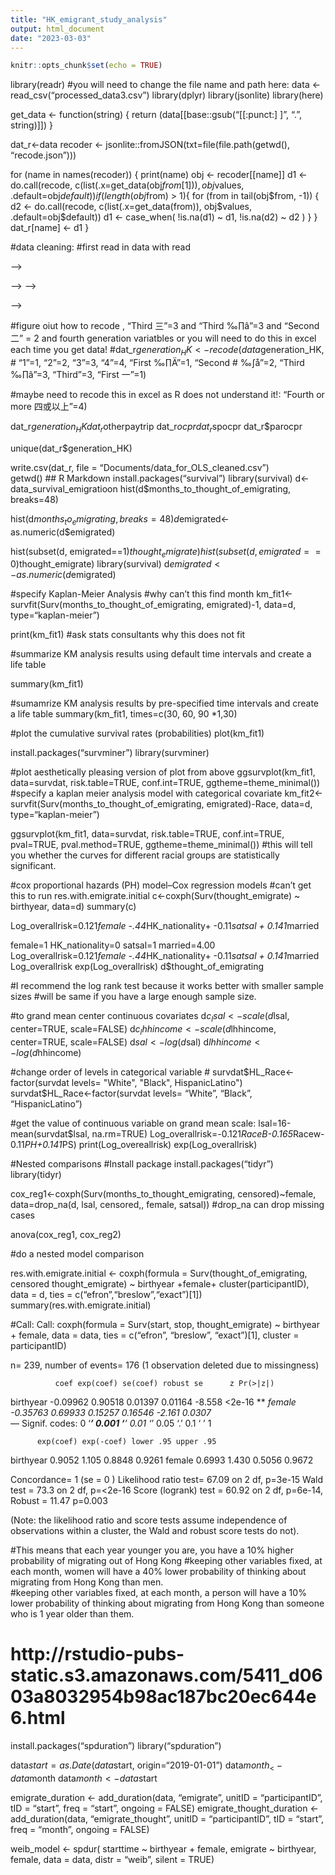 ```yaml
---
title: "HK_emigrant_study_analysis"
output: html_document
date: "2023-03-03"
---
```


```r
knitr::opts_chunk$set(echo = TRUE)
```

library(readr)
#you will need to change the file name and path here:
<!-- data <- read_csv("Documents/Whose Emigrant Intentions Are Genuine Project/processed_data_with_VLOOKUP 4.10.2023_edited_to_clean.csv") -->
data <- read_csv("processed_data3.csv")
library(dplyr)
library(jsonlite)
library(here)
<!-- dat_r$lam_extradition_bill <- do.call(recode, c(list(.x=get_data(test$lam_extradition_bill$from)), test$lam_extradition_bill$values, .default=test$lam_extradition_bill$default)) -->

<!-- set THIS file to be "working directory" before running! -->

get_data <- function(string) {
  return (data[[base::gsub("[[:punct:] \n]", ".", string)]])
}

dat_r<-data
recoder <- jsonlite::fromJSON(txt=file(file.path(getwd(), "recode.json")))

for (name in names(recoder)) {
  print(name)
  obj <- recoder[[name]]
  d1 <- do.call(recode, c(list(.x=get_data(obj$from[1])), obj$values, .default=obj$default))
  if (length(obj$from) > 1){
    for (from in tail(obj$from, -1)) {
      d2 <- do.call(recode, c(list(.x=get_data(from)), obj$values, .default=obj$default))
      d1 <- case_when(
        !is.na(d1) ~ d1,
        !is.na(d2) ~ d2
      )
    }
  }
  dat_r[name] <- d1
}

<!-- dat_r<-list -->
#data cleaning:
#first read in data with read
<!-- dat_r$lam_extradition_bill<-recode(data$Optional: Think of the SPECIFIC period(s) in the past several years during which you considered emigrating. Go through the events during that period in the following chronological timeline, and please RANK up to 1-3 specific events that you think most triggered you to begin thinking about emigrating or to emigrate. At the end of list，you can add events. -->
<!-- 可選填：回想過去幾年您考慮移民的具體時期。請閱讀以下按時間順序排列的事件，在您認為最能促使您開始考慮移民或移居的時期，請最多排列 1-3 個具體事件。您可以在清單尾填入其他原因。 - Former Hong Kong Chief Executive Carrie Lam introduces amendments to extradition laws that would allow criminal suspects to be sent to mainland China for trial. April 3rd, 2019. 前特首林鄭月娥提出修定可引渡疑犯至內地受審的《逃犯條例》。2019年4月3日) -->


<!-- dat_r$lam_extradition_bill<-recode(data[[gsub("[[:punct:] \n]", ".", "Optional: Think of the SPECIFIC period(s) in the past several years during which you considered emigrating. Go through the events during that period in the following chronological timeline, and please RANK up to 1-3 specific events that you think most triggered you to begin thinking about emigrating or to emigrate. At the end of list，you can add events. -->
<!-- 可選填：回想過去幾年您考慮移民的具體時期。請閱讀以下按時間順序排列的事件，在您認為最能促使您開始考慮移民或移居的時期，請最多排列 1-3 個具體事件。您可以在清單尾填入其他原因。 - Former Hong Kong Chief Executive Carrie Lam introduces amendments to extradition laws that would allow criminal suspects to be sent to mainland China for trial. April 3rd, 2019. 前特首林鄭月娥提出修定可引渡疑犯至內地受審的《逃犯條例》。2019年4月3日")]], "3"=1, "2"=1, .default=0) -->
<!-- dat_r$lam_extradition_bill<-recode(get_data("Optional: Think of the SPECIFIC period(s) in the past several years during which you considered emigrating. Go through the events during that period in the following chronological timeline, and please RANK up to 1-3 specific events that you think most triggered you to begin thinking about emigrating or to emigrate. At the end of list，you can add events. -->
<!-- 可選填：回想過去幾年您考慮移民的具體時期。請閱讀以下按時間順序排列的事件，在您認為最能促使您開始考慮移民或移居的時期，請最多排列 1-3 個具體事件。您可以在清單尾填入其他原因。 - Former Hong Kong Chief Executive Carrie Lam introduces amendments to extradition laws that would allow criminal suspects to be sent to mainland China for trial. April 3rd, 2019. 前特首林鄭月娥提出修定可引渡疑犯至內地受審的《逃犯條例》。2019年4月3日"), "3"=1, "2"=1, .default=0) -->
<!-- dat_r$lam_extradition_bill<-recode(data$lam_extradition_bill, "3"=1, "2"=1) -->
<!-- dat_r$police_arrest_nuisance_charges<-recode(data$police_arrest_nuisance_charges, "3"=1, "2"=1) -->

<!-- dat_r$physical_fights_between_politicians<-recode(data$physical_fights_between_politicians, "3"=1, "2"=1) -->
<!-- dat_r$judiciary_bypassed<-recode(data$judiciary_bypassed, "3"=1, "2"=1) -->
<!-- dat_r$riot_charges<-recode(data$riot_charges, "3"=1, "2"=1) note: not found -->
<!-- dat_r$mall_running_battles<-recode(data$mall_running_battles, "3"=1, "2"=1) -->
<!-- dat_r$LegCo_vandalized<-recode(data$LegCo_vandalized, "3"=1, "2"=1) -->
<!-- dat_r$PRC_support<-recode(data$PRC_support, "3"=1, "2"=1) -->
<!-- #dat_r$antiriotingvideos<-recode(data$antiriotingvideos, "3"=1, "2"=1) -->
<!-- dat_r$police_tear_gas<-recode(data$police_tear_gas, "3"=1, "2"=1) -->
<!-- #dat_r$billwithdrawal<-recode(data$billwithdrawal, "3"=1, "2"=1) -->
<!-- #dat_r$antimasklaw<-recode(data$antimasklaw, "3"=1, "2"=1) -->

<!-- dat_r$taxpayer_expense_of_damage<-recode(data$taxpayer_expense_of_damage, "3"=1, "2"=1) -->
<!-- dat_r$first_death<-recode(data$first_death, "3"=1, "2"=1) -->
<!-- dat_r$riot_charges<-recode(data$riot_charges, "3"=1, "2"=1) -->
<!-- #dat_r$democrats_scuffle<-recode(data$democrats_scuffle, "3"=1, "2"=1) -->
<!-- dat_r$cuhk_seige<-recode(data$cuhk_seige, "3"=1, "2"=1) -->
<!-- dat_r$poly_seige<-recode(data$poly_seige, "3"=1, "2"=1) -->
<!-- #dat_r$democratswin<-recode(data$democratswin, "3"=1, "2"=1) -->
<!-- #dat_r$unidefunding<-recode(data$unidefunding, "3"=1, "2"=1) -->
<!-- #dat_r$anti-terrorism_videos<-recode(data$anti-terrorism_videos, "3"=1, "2"=1) -->
<!-- dat_r$covid_police_dissolve_rallies<-recode(data$covid_police_dissolve_rallies, "3"=1, "2"=1) -->
<!-- dat_r$politicianprotestorsarrested<-recode(data$politicianprotestorsarrested, "3"=1, "2"=1) -->
<!-- #dat_r$choyarrested<-recode(data$choyarrested, "3"=1, "2"=1) -->
<!-- dat_r$nsl_planned<-recode(data$nsl_planned, "3"=1, "2"=1) -->
<!-- dat_r$nsl_<-recode(data$nsl_, "3"=1, "2"=1) -->
<!-- dat_r$nsl_office<-recode(data$nsl_office, "3"=1, "2"=1) -->
<!-- #dat_r$book_censorship<-recode(data$book_censorship, "3"=1, "2"=1) -->
<!-- dat_r$police_raid_polling<-recode(data$police_raid_polling, "3"=1, "2"=1) -->
<!-- #dat_r$bansingingprotestanthem<-recode(data$bansingingprotestanthem, "3"=1, "2"=1) -->
<!-- #dat_r$14dayquarantine<-recode(data$14dayquarantine, "3"=1, "2"=1) -->


<!-- #dat_r$Britainsuspendsextradition<-recode(data$Britainsuspendsextradition, "3"=1, "2"=1) -->
<!-- dat_r$bn0_visa<-recode(data$bn0_visa, "3"=1, "2"=1) -->
<!-- dat_r$bennytaifired<-recode(data$bennytaifired, "3"=1, "2"=1) -->
<!-- dat_r$Hkdisqualifiesoppositioncandidates<-recode(data$Hkdisqualifiesoppositioncandidates, "3"=1, "2"=1) -->
<!-- dat_r$appledailyshutdown<-recode(data$appledailyshutdown, "3"=1, "2"=1) -->
<!-- dat_r$canada_migration_offer<-recode(data$canada_migration_offer, "3"=1, "2"=1) -->
<!-- dat_r$germany_migration_offer<-recode(data$germany_migration_offer, "3"=1, "2"=1) -->
<!-- #dat_r$Westappliessanctions<-recode(data$Westappliessanctions, "3"=1, "2"=1) -->
<!-- dat_r$removeremainingoppositionmembers<-recode(data$removeremainingoppositionmembers, "3"=1, "2"=1) -->
<!-- dat_r$vaccine_pass<-recode(data$vaccine_pass, "3"=1, "2"=1) -->


<!-- dat_r$democrats_arrested<-recode(data$democrats_arrested, "3"=1, "2"=1) -->
<!-- dat_r$PRC_stop_rec_British_docs<-recode(data$PRC_stop_rec_British_docs, "3"=1, "2"=1) -->
<!-- #dat_r$norecognizedualnationality<-recode(data$norecognizedualnationality, "3"=1, "2"=1) -->
<!-- dat_r$national_security_education<-recode(data$national_security_education, "3"=1, "2"=1) -->
<!-- #dat_r$M+artcensorship<-recode(data$M+artcensorship, "3"=1, "2"=1) -->
<!-- #dat_r$national_security_education_day<-recode(data$national_security_education_day, "3"=1, "2"=1) -->
<!-- #dat_r$fire_civil_servants_who_don't_pledge_allegiance<-recode(data$fire_civil_servants_who_don't_pledge_allegiance, "3"=1, "2"=1) -->
<!-- dat_r$Lai_assets_frozen<-recode(data$Lai_assets_frozen, "3"=1, "2"=1) -->
<!-- #dat_r$filmdistributionblocked<-recode(data$filmdistributionblocked, "3"=1, "2"=1) -->


<!-- dat_r$appledailyraid<-recode(data$appledailyraid, "3"=1, "2"=1) -->
<!-- <!-- dat_r$appledailyshutdown<-recode(data$appledailyshutdown, "3"=1, "2"=1) --> -->
<!-- dat_r$studentunionsbanned<-recode(data$studentunionsbanned, "3"=1, "2"=1) -->

<!-- #dat_r$norecognizeteachersunion<-recode(data$norecognizeteachersunion, "3"=1, "2"=1) -->
<!-- #dat_r$universitiesrequiresnationalsecurityeducation<-recode(data$universitiesrequiresnationalsecurityeducation, "3"=1, "2"=1) -->

<!-- #dat_r$21dayhotelquarantinerequired<-recode(data$21dayhotelquarantinerequired, "3"=1, "2"=1) -->
<!-- <!-- dat_r$banning_teachers_union<-recode(data$banning_teachers_union, "3"=1, "2"=1) --> -->
<!-- <!-- dat_r$banning_liberal_studies<-recode(data$banning_liberal_studies, "3"=1, "2"=1) --> -->

<!-- #dat_r$bookcensorship<-recode(data$bookcensorship, "3"=1, "2"=1) -->
<!-- #dat_r$protestfundshutdown<-recode(data$protestfundshutdown, "3"=1, "2"=1) -->

<!-- <!-- dat_r$john_lee_elected<-recode(data$john_lee_elected, "3"=1, "2"=1) --> -->
<!-- #dat_r$publishersbanned<-recode(data$publishersbanned, "3"=1, "2"=1) -->


<!-- dat_r$married<-recode(data$married, -->
<!--                           "Married 已婚" = 1, "Never Married 從來沒結婚了"=0, "1"=1, "0"=0, "Married Â∑≤Â©ö"=1, "Never Married Âæû‰æÜÊ≤íÁµêÂ©ö‰∫Ü"=0)   -->
                         
                         
                         


<!-- dat_r$MPF_withdrawal<-recode(data$MPF_withdrawal, -->
<!--                           "Yes 是" = 1, "No 否"=0, "1"=1, "0"=0) -->
<!-- dat_r$socialmediauser<-recode(data$socialmediauser, -->
<!--                           "Yes" = 1, "No"=0, "1"=1, "0"=0) -->
<!-- dat_r$socialmediamentioned<-recode(data$socialmediamentioned, -->
<!--                           "Yes" = 1, "No"=0, "1"=1, "0"=0) -->
                          
#figure oiut how to recode , "Third 三"=3 and "Third ‰∏â"=3 and "Second  二" = 2 and fourth generation variatbles or you will need to do this in excel each time you get data!
#dat_r$generation_HK<-recode(data$generation_HK,
#                          "1"=1, "2"=2, "3"=3, "4"=4, "First ‰∏Ä"=1, "Second # ‰∫å"=2, "Third ‰∏â"=3, "Third"=3, "First 一"=1)
                          
                   
                          
#maybe need to recode this in excel as R does not understand it!: "Fourth or more 四或以上"=4)
                
<!-- dat_r$married<-recode(data$married, -->
<!--                           "Married 已婚" = 1, "Never Married 從來沒結婚了"=0, "1"=1, "0"=0, "Married Â∑≤Â©ö"=1, "Never Married Âæû‰æÜÊ≤íÁµêÂ©ö‰∫Ü"=0)   -->
     

                                              
<!-- dat_r$educyear<-recode(data$educyear, "Secondary (F.6 ‚Äì F.7) ‰∏≠Â≠∏ (F.6 ‚Äì F.7)"=12, "Bachelors/Tertiary (4 year degree after high school/secondary) Â≠∏Â£´/È´òÁ≠âÊïôËÇ≤ÔºàÈ´ò‰∏≠/‰∏≠Â≠∏Âæå 4 Âπ¥Â≠∏‰Ωç"=16, "Masters (1-2 years of education after Bachelors) Á¢©Â£´ÔºàÂ≠∏Â£´ÂæåÊé•Âèó 1-2 Âπ¥ÁöÑÊïôËÇ≤Ôºâ"=18, "Ph.D (5-10 years after Bachelors) ÂçöÂ£´ÔºàÂ≠∏Â£´Â≠∏‰ΩçÂæå 5-10 Âπ¥Ôºâ"=24, "Ph.D (5-10 years after Bachelors) 博士（學士學位後 5-10 年）"=24, "Bachelors/Tertiary (4 year degree after high school/secondary) 學士/高等教育（高中/中學後 4 年學位"=16, "No formal schooling/Kindergarten 沒有正規學校/幼兒園"=0, "Primary 基本的"=5, "Vocational education or Associate degree (1-2 year after high school) 職業教育或副學士學位（高中畢業後 1-2 年）"=14, "16"=16, "24"=24, "18"=18, "12"=12, "14"=14, "5"=5, "1"=1)   -->

<!-- dat_r$hhincome<-recode(data$hhincome, "$9,999 or below"=5000, "$10,000 - $19,999"=15000, "$20,000-$29,999"=25000, "$30,000 - $39,999"=35000, "$40,000 - $49,999"=45000, "$50,000 – $59,999"=55000, "$60,000- $99,999"=80000, "$100,000 or above"=120000, "5000"=5000, "15000"=15000, "25000"=25000, "35000"=35000, "45000"=45000, "55000"=55000, "80000"=80000, "115000"=120000) -->

<!-- dat_r$salary<-recode(data$salary, "$9,999 or below"=5000, "$10,000 - $19,999"=15000, "$20,000-$29,999"=25000, "$30,000 - $39,999"=35000, "$40,000 - $49,999"=45000, "$50,000 – $59,999"=55000, "$60,000- $99,999"=80000, "$100,000 or above"=120000, "5000"=5000, "15000"=15000, "25000"=25000, "35000"=35000, "45000"=45000, "55000"=55000, "80000"=80000, "115000"=120000) -->

<!-- dat_r$satsal<-recode(data$satsal, -->
<!--                           "yes 是" = 1, "no 否"=0, "1"=1, "0"=0)  -->

<!--dat_r$pareducyear<-recode(data$pareducyear, "Secondary (F.6 ‚Äì F.7) ‰∏≠Â≠∏ (F.6 ‚Äì F.7)"=12, "Bachelors/Tertiary (4 year degree after high school/secondary) Â≠∏Â£´/È´òÁ≠âÊïôËÇ≤ÔºàÈ´ò‰∏≠/‰∏≠Â≠∏Âæå 4 Âπ¥Â≠∏‰Ωç"=16, "Masters (1-2 years of education after Bachelors) Á¢©Â£´ÔºàÂ≠∏Â£´ÂæåÊé•Âèó 1-2 Âπ¥ÁöÑÊïôËÇ≤Ôºâ"=18, "Ph.D (5-10 years after Bachelors) ÂçöÂ£´ÔºàÂ≠∏Â£´Â≠∏‰ΩçÂæå 5-10 Âπ¥Ôºâ"=24, "Ph.D (5-10 years after Bachelors) 博士（學士學位後 5-10 年）"=24, "Bachelors/Tertiary (4 year degree after high school/secondary) 學士/高等教育（高中/中學後 4 年學位"=16, "No formal schooling/Kindergarten 沒有正規學校/幼兒園"=0, "Primary 基本的"=5, "Vocational education or Associate degree (1-2 year after high school) 職業教育或副學士學位（高中畢業後 1-2 年）"=14, "16"=16, "24"=24, "18"=18, "12"=12, "14"=14, "5"=5, "1"=1)  -->

<!--dat_r$speducyear<-recode(data$speducyear, "Secondary (F.6 ‚Äì F.7) ‰∏≠Â≠∏ (F.6 ‚Äì F.7)"=12, "Bachelors/Tertiary (4 year degree after high school/secondary) Â≠∏Â£´/È´òÁ≠âÊïôËÇ≤ÔºàÈ´ò‰∏≠/‰∏≠Â≠∏Âæå 4 Âπ¥Â≠∏‰Ωç"=16, "Masters (1-2 years of education after Bachelors) Á¢©Â£´ÔºàÂ≠∏Â£´ÂæåÊé•Âèó 1-2 Âπ¥ÁöÑÊïôËÇ≤Ôºâ"=18, "Ph.D (5-10 years after Bachelors) ÂçöÂ£´ÔºàÂ≠∏Â£´Â≠∏‰ΩçÂæå 5-10 Âπ¥Ôºâ"=24, "Ph.D (5-10 years after Bachelors) 博士（學士學位後 5-10 年）"=24, "Bachelors/Tertiary (4 year degree after high school/secondary) 學士/高等教育（高中/中學後 4 年學位"=16, "No formal schooling/Kindergarten 沒有正規學校/幼兒園"=0, "Primary 基本的"=5, "Vocational education or Associate degree (1-2 year after high school) 職業教育或副學士學位（高中畢業後 1-2 年）"=14, "16"=16, "24"=24, "18"=18, "12"=12, "14"=14, "5"=5, "1"=1)  -->

<!--dat_r$taxesmore<-recode(data$taxesmore,
                          "more 多" = 1, "less 少"=0, "1"=1, "0"=0) NE -->
                          
<!--dat_r$spendvalues<-recode(data$spendvalues,
                          "yes 是" = 1, "no 否"=0, "1"=1, "0"=0) NE -->

<!--dat_r$bno<-recode(data$bno,
                          "yes 是" = 1, "no 否"=0, "1"=1, "0"=0) -->

<!--dat_r$willcomeback<-recode(data$willcomeback,
                          "never 从来" = 0, "occasionally 有的时候"=0, "1"=1, "0"=0) -->
<!--dat_r$female<-recode(data$female, "0"=0, "1"=1, "male 男性"=0,  "female 女性"=1, "male Áî∑ÊÄß"=0, "female Â•≥ÊÄß"=1)-->

<!-- dat_r$ocpr<-recode(data$job,  "chef, security guard"=31, "cook"=31, "Surveyor"=58, "logistic worker and rehabilitation worker"=60, "factory worker"=33, "sustainability consultant"=56, "waiter"=21, "Technical writer"=58, "engineer"=48, "Engineer"=48,  "doctoral student"=0, "assistant"=0, "teacher"=61, "Education"=61, "customer service"=39, "Researcher"=57, "bank clerk"=42,  "Student and part time accounting clerk "=37, "Junior Research Assistant"=0, "Student"=0, "student"=0, "editor"=58, "Full time student, part time nurse"=54, "finance"=47, "freelancer"=0, "Freelance"=0,  "social worker"=49, "Project Assistant"=47, "social welfare worker"=49, "Students"=0, "Officer"=63, "Accountant"=62, "Project coordinator"=47, "university staff"=60, "Nurse"=54, "Clerk"=37, "Full-time Student (currently taking master programme)"=0, "part-time private tutor"=0, "admin"=60, "Logistics Manager"=60, "teacher"=61, "worker"=13, "Full-time student"=0, "customer service executive"=39, "Flight attendant"=50, "Admin"=60, "Programme Assistant"=53,  "full timw student"=0, "Manager"=51, "retired"=0, "haha"=0, "No"=0, "Part time lecturer in universities"=78, "almost retired"=0, "Communication"=52, "Copywriter"=58, "sales"=47, "unemployed"=0, "Project Coordinator"=53, "Project Coordinator"=53, "Administrative Assistant"=53, "PhD student"=0, "Electronic Engineer"=65, "Traders"= 50, "Executive assistant"=53, "Pharmacist"=64, "freelancer"=0, "Postdoctoral Fellow"=58, "Research Assistant"=58, "language research assistant"=58, "education"=50, "administrator"=53, "statistician"=56, "Researcher"=58, "administrative staff"=53, "library assistant"=54, "marketing"=60, "Manager at CUHK"=60, "housewife"=0, "Education"=78, "education worker"=61, "teacher"=61, "Open Water Scuba Instructor"=32, "Research Scientist"=58, "Environmental consultant"=56, "Public Relations & Marketing professional"=57, "interpreter"=62, "driver"=33, "janitor and truck driver"=33, "Businessman"=50, "clerk and property manager"=37, "Primary School Principal, Bank Manager"=60, "cleaner"=21, "MTR mechanic"=66, "banker"=60, "technician, housewife"=48, "senior manager"=51, "Public servant"=55, "civil servant"=55, "merchant"=56, "teacher, housewife"=61, "merchant, banker"=60, "businessmen"=50, "caterer and cleaner"=21, "secretary, real estate"=60, "Healthcare assistant in HA and housewife"=73, "construction worker"=16, "self employed, sales person"=32, "Entrepreneurs"=50, "Jobless"=0, "Banking"=50, "Communications Manager"=60, "Waiter"=21, "business owners"=70, "Car mechanics, accountant"=62, "Father: Plumber; Mother: Housewife"=62, "secretary and engineer "=62, "Teacher and Engineer"=62, "工務員"=33, "文員"=37,  "casual work"=33,  "Fashion designer & accountant"=62, "Catering"=21, "Bank Staff"=60, "裝修工人"=49,  "無業"=0, "Sales and clerk"=37, "Mother health care worker "=70, "Entrepreneurs "=70,"Nurse and customs officer"=54,"hospital assistant "=73,"interpreter"=62,"manager"=51,"unemployed"=0,"Public Relations & Marketing professional"=60,"Environmental consultant"=56,"Research Scientist"=63,"Open Water Scuba Instructor"=26,"edtior"=58,"Teacher in HK, Clerk in Canada"=63,"NA"=0,"Clerk"=37,"worker"=32,"student"=0,"0"=0,"education worker"=62,"ask him what is this: Yea vu g"=0,"research assistant"=62,"Education"=62,"housewife"=0,"Manager in CUHK"=62,"teacher"=62,"marketing"=60,"analyst"=62,"administration"=60,"library assistant"=36,"administrative staff"=53,"Researcher"=62,"administrator"=53,"statistican"=56,"social worker"=52,"nurse"=54,"language research assistant"=62,"Postdoctoral Fellow"=62,"freelancer"=62,"engineer"=63,"Pharmacist"=64,"Executive assistant"=53,"Traders"=55,"Electronic Engineer"=65,"PhD student"=0,"Administrative Assistant"=53,"Project coordinator"=60,"Copywriter"=60,"sales"=60,"Communications Manager "=60,"almost retired"=0,"Part time lecturer in universities"=62,"No"=0,"haha"=0,"retired"=0,"full timw student"=0,"Programme Assistant"=53,"Admin"=53,"Flight attendant "=53,"customer service executive"=60,"Full-time student"=0,"Logistics Manager"=60, "Financial analyst"=47)


dat_r$parocpr<-recode(data$parjob,  "chef, security guard"=31, "cook"=31, "Surveyor"=58, "logistic worker and rehabilitation worker"=60, "factory worker"=33, "sustainability consultant"=56, "waiter"=21, "Technical writer"=58, "engineer"=48, "Engineer"=48,  "doctoral student"=0, "assistant"=0, "teacher"=61, "Education"=61, "customer service"=39, "Researcher"=57, "bank clerk"=42,  "Student and part time accounting clerk "=37, "Junior Research Assistant"=0, "Student"=0, "student"=0, "editor"=58, "Full time student, part time nurse"=54, "finance"=47, "freelancer"=0, "Freelance"=0,  "social worker"=49, "Project Assistant"=47, "social welfare worker"=49, "Students"=0, "Officer"=63, "Accountant"=62, "Project coordinator"=47, "university staff"=60, "Nurse"=54, "Clerk"=37, "Full-time Student (currently taking master programme)"=0, "part-time private tutor"=0, "admin"=60, "Logistics Manager"=60, "teacher"=61, "worker"=13, "Full-time student"=0, "customer service executive"=39, "Flight attendant"=50, "Admin"=60, "Programme Assistant"=53,  "full timw student"=0, "Manager"=51, "retired"=0, "haha"=0, "No"=0, "Part time lecturer in universities"=78, "almost retired"=0, "Communication"=52, "Copywriter"=58, "sales"=47, "unemployed"=0, "Project Coordinator"=53, "Project Coordinator"=53, "Administrative Assistant"=53, "PhD student"=0, "Electronic Engineer"=65, "Traders"= 50, "Executive assistant"=53, "Pharmacist"=64, "freelancer"=0, "Postdoctoral Fellow"=58, "Research Assistant"=58, "language research assistant"=58, "education"=50, "administrator"=53, "statistician"=56, "Researcher"=58, "administrative staff"=53, "library assistant"=54, "marketing"=60, "Manager at CUHK"=60, "housewife"=0, "Education"=78, "education worker"=61, "teacher"=61, "Open Water Scuba Instructor"=32, "Research Scientist"=58, "Environmental consultant"=56, "Public Relations & Marketing professional"=57, "interpreter"=62, "driver"=33, "janitor and truck driver"=33, "Businessman"=50, "clerk and property manager"=37, "Primary School Principal, Bank Manager"=60, "cleaner"=21, "MTR mechanic"=66, "banker"=60, "technician, housewife"=48, "senior manager"=51, "Public servant"=55, "civil servant"=55, "merchant"=56, "teacher, housewife"=61, "merchant, banker"=60, "businessmen"=50, "caterer and cleaner"=21, "secretary, real estate"=60, "Healthcare assistant in HA and housewife"=73, "construction worker"=16, "self employed, sales person"=32, "Entrepreneurs"=50, "Jobless"=0, "Banking"=50, "Communications Manager"=60, "Waiter"=21, "business owners"=70, "Car mechanics, accountant"=62, "Father: Plumber; Mother: Housewife"=62, "secretary and engineer "=62, "Teacher and Engineer"=62, "工務員"=33, "文員"=37,  "casual work"=33,  "Fashion designer & accountant"=62, "Catering"=21, "Bank Staff"=60, "裝修工人"=49,  "無業"=0, "Sales and clerk"=37, "Mother health care worker "=70, "Entrepreneurs "=70,"Nurse and customs officer"=54,"hospital assistant "=73,"interpreter"=62,"manager"=51,"unemployed"=0,"Public Relations & Marketing professional"=60,"Environmental consultant"=56,"Research Scientist"=63,"Open Water Scuba Instructor"=26,"edtior"=58,"Teacher in HK, Clerk in Canada"=63,"NA"=0,"Clerk"=37,"worker"=32,"student"=0,"0"=0,"education worker"=62,"ask him what is this: Yea vu g"=0,"research assistant"=62,"Education"=62,"housewife"=0,"Manager in CUHK"=62,"teacher"=62,"marketing"=60,"analyst"=62,"administration"=60,"library assistant"=36,"administrative staff"=53,"Researcher"=62,"administrator"=53,"statistican"=56,"social worker"=52,"nurse"=54,"language research assistant"=62,"Postdoctoral Fellow"=62,"freelancer"=62,"engineer"=63,"Pharmacist"=64,"Executive assistant"=53,"Traders"=55,"Electronic Engineer"=65,"PhD student"=0,"Administrative Assistant"=53,"Project coordinator"=60,"Copywriter"=60,"sales"=60,"Communications Manager "=60,"almost retired"=0,"Part time lecturer in universities"=62,"No"=0,"haha"=0,"retired"=0,"full timw student"=0,"Programme Assistant"=53,"Admin"=53,"Flight attendant "=53,"customer service executive"=60,"Full-time student"=0,"Logistics Manager"=60, "Financial analyst"=47)

dat_r$spocpr<-recode(data$spjob,  "chef, security guard"=31, "cook"=31, "Surveyor"=58, "logistic worker and rehabilitation worker"=60, "factory worker"=33, "sustainability consultant"=56, "waiter"=21, "Technical writer"=58, "engineer"=48, "Engineer"=48,  "doctoral student"=0, "assistant"=0, "teacher"=61, "Education"=61, "customer service"=39, "Researcher"=57, "bank clerk"=42,  "Student and part time accounting clerk "=37, "Junior Research Assistant"=0, "Student"=0, "student"=0, "editor"=58, "Full time student, part time nurse"=54, "finance"=47, "freelancer"=0, "Freelance"=0,  "social worker"=49, "Project Assistant"=47, "social welfare worker"=49, "Students"=0, "Officer"=63, "Accountant"=62, "Project coordinator"=47, "university staff"=60, "Nurse"=54, "Clerk"=37, "Full-time Student (currently taking master programme)"=0, "part-time private tutor"=0, "admin"=60, "Logistics Manager"=60, "teacher"=61, "worker"=13, "Full-time student"=0, "customer service executive"=39, "Flight attendant"=50, "Admin"=60, "Programme Assistant"=53,  "full timw student"=0, "Manager"=51, "retired"=0, "haha"=0, "No"=0, "Part time lecturer in universities"=78, "almost retired"=0, "Communication"=52, "Copywriter"=58, "sales"=47, "unemployed"=0, "Project Coordinator"=53, "Project Coordinator"=53, "Administrative Assistant"=53, "PhD student"=0, "Electronic Engineer"=65, "Traders"= 50, "Executive assistant"=53, "Pharmacist"=64, "freelancer"=0, "Postdoctoral Fellow"=58, "Research Assistant"=58, "language research assistant"=58, "education"=50, "administrator"=53, "statistician"=56, "Researcher"=58, "administrative staff"=53, "library assistant"=54, "marketing"=60, "Manager at CUHK"=60, "housewife"=0, "Education"=78, "education worker"=61, "teacher"=61, "Open Water Scuba Instructor"=32, "Research Scientist"=58, "Environmental consultant"=56, "Public Relations & Marketing professional"=57, "interpreter"=62, "driver"=33, "janitor and truck driver"=33, "Businessman"=50, "clerk and property manager"=37, "Primary School Principal, Bank Manager"=60, "cleaner"=21, "MTR mechanic"=66, "banker"=60, "technician, housewife"=48, "senior manager"=51, "Public servant"=55, "civil servant"=55, "merchant"=56, "teacher, housewife"=61, "merchant, banker"=60, "businessmen"=50, "caterer and cleaner"=21, "secretary, real estate"=60, "Healthcare assistant in HA and housewife"=73, "construction worker"=16, "self employed, sales person"=32, "Entrepreneurs"=50, "Jobless"=0, "Banking"=50, "Communications Manager"=60, "Waiter"=21, "business owners"=70, "Car mechanics, accountant"=62, "Father: Plumber; Mother: Housewife"=62, "secretary and engineer "=62, "Teacher and Engineer"=62, "工務員"=33, "文員"=37,  "casual work"=33,  "Fashion designer & accountant"=62, "Catering"=21, "Bank Staff"=60, "裝修工人"=49,  "無業"=0, "Sales and clerk"=37, "Mother health care worker "=70, "Entrepreneurs "=70,"Nurse and customs officer"=54,"hospital assistant "=73,"interpreter"=62,"manager"=51,"unemployed"=0,"Public Relations & Marketing professional"=60,"Environmental consultant"=56,"Research Scientist"=63,"Open Water Scuba Instructor"=26,"edtior"=58,"Teacher in HK, Clerk in Canada"=63,"NA"=0,"Clerk"=37,"worker"=32,"student"=0,"0"=0,"education worker"=62,"ask him what is this: Yea vu g"=0,"research assistant"=62,"Education"=62,"housewife"=0,"Manager in CUHK"=62,"teacher"=62,"marketing"=60,"analyst"=62,"administration"=60,"library assistant"=36,"administrative staff"=53,"Researcher"=62,"administrator"=53,"statistican"=56,"social worker"=52,"nurse"=54,"language research assistant"=62,"Postdoctoral Fellow"=62,"freelancer"=62,"engineer"=63,"Pharmacist"=64,"Executive assistant"=53,"Traders"=55,"Electronic Engineer"=65,"PhD student"=0,"Administrative Assistant"=53,"Project coordinator"=60,"Copywriter"=60,"sales"=60,"Communications Manager "=60,"almost retired"=0,"Part time lecturer in universities"=62,"No"=0,"haha"=0,"retired"=0,"full timw student"=0,"Programme Assistant"=53,"Admin"=53,"Flight attendant "=53,"customer service executive"=60,"Full-time student"=0,"Logistics Manager"=60, "Financial analyst"=47) -->

<!--dat_r$generation_HK <- recode(data$generation_HK,"First 一 (I immigrated into Hong Kong)"=1,"Second  二 (My parents immigrated into Hong Kong)"=2,"Third 三 (My grand parents immigrated into Hong Kong)"=3,"Fourth or more 四或以上 (my grandparents or older ancestors immigrated into Hong Kong)"=4,"1"=1, "2"=2, "3"=3, "4"=4, "First ‰∏Ä"=1, "Second # ‰∫å"=2, "Third ‰∏â"=3, "Third"=3, "First 一"=1,.default=NULL)-->

<!-- dat_r$otherpaytrip<-recode(data$otherpaytrip,"me"=0,"Myself"=0,"Myself and my boyfriend"=1,"Parents"=1,"family"=1,"我"=0,"Mom"=1,"Family "=1,"My parents"=1,"everyone"=1,"自己"=0,"自己及太太"=1,"自己及丈夫"=1,"父母/祖父母"=1,"I and my husband"=1,"家人"=1,"me "=1,"Solely myself"=1,"myself and my brother"=1,"本人+父母"=1,"Myself "=0,"我和未婚夫"=1,"Myself and the future employer"=1,"母親"=1,"My own savings and parents"=1,"我自己"=0,"我本人"=0,"我同先生"=1,"My parents "=1,"我、父母"=1,"me and my girlfriend"=1,"父母"=1,"me myself"=0,"me,parents"=1,"All family members"=1,"Myself and my future employer"=1,"myself"=0,"parents"=1,"No one"=0,"My parents and myself"=1,"Myself and Family"=1,"solely paid"=0,"My spouse and I"=1,"丈夫"=1,"with partner"=1,"自己一半， 父母一半"=1,"自己。"=0,"me and my fiance"=1,"On my own"=0,"Parents "=1,"自己及伴侶"=1,"Self"=0,.default=NULL) -->

dat_r$generation_HK
dat_r$otherpaytrip
dat_r$ocpr
dat_r$spocpr
dat_r$parocpr

unique(dat_r$generation_HK)

<!-- write.csv(dat_r, file = "Documents/data_for_OLS_cleaned_4_10_2023.csv")                       -->
write.csv(dat_r, file = "Documents/data_for_OLS_cleaned.csv")                      
getwd()
## R Markdown
install.packages("survival")
library(survival)
d<-data_survival_emigratioon
hist(d$months_to_thought_of_emigrating, breaks=48)

hist(d$months_to_emigrating, breaks=48)
d$emigrated<-as.numeric(d$emigrated)

hist(subset(d, emigrated==1)$thought_emigrate)
hist(subset(d, emigrated==0)$thought_emigrate)
library(survival)
d$emigrated<-as.numeric(d$emigrated)

#specify Kaplan-Meier Analysis
#why can't this find month
km_fit1<-survfit(Surv(months_to_thought_of_emigrating, emigrated)-1, data=d, type="kaplan-meier")

print(km_fit1)
#ask stats consultants why this does not fit

#summarize KM analysis results using default time intervals and create a life table

summary(km_fit1)

#sumamrize KM analysis results by pre-specified time intervals and create a life table
summary(km_fit1, times=c(30, 60, 90 *1,30)

#plot the cumulative survival rates (probabilities)
plot(km_fit1)

install.packages("survminer")
library(survminer)

#plot aesthetically pleasing version of plot from above
ggsurvplot(km_fit1, data=survdat, risk.table=TRUE, conf.int=TRUE, ggtheme=theme_minimal())
#specify a kaplan meier analysis model with categorical covariate
km_fit2<-survfit(Surv(months_to_thought_of_emigrating, emigrated)-Race, data=d, type="kaplan-meier")

ggsurvplot(km_fit1, data=survdat, risk.table=TRUE, conf.int=TRUE, pval=TRUE, pval.method=TRUE, ggtheme=theme_minimal())
#this will tell you whether the curves for different racial groups are statistically significant.

#cox proportional hazards (PH) model--Cox regression models
#can't get this to run
res.with.emigrate.initial c<-coxph(Surv(thought_emigrate) ~ birthyear,
         data=d)
summary(c)

Log_overallrisk=0.121*female -.44*HK_nationality+ -0.11*satsal + 0.141*married

female=1
HK_nationality=0
satsal=1
married=4.00
Log_overallrisk=0.121*female -.44*HK_nationality+ -0.11*satsal + 0.141*married
Log_overallrisk
exp(Log_overallrisk)
d$thought_of_emigrating

#I recommend the log rank test because it works better with smaller sample sizes
#will be same if you have a large enough sample size.

#to grand mean center continuous covariates
d$c_lsal<-scale(d$lsal, center=TRUE, scale=FALSE)
d$c_lhhincome<-scale(d$lhhincome, center=TRUE, scale=FALSE)
d$sal<-log(d$sal)
d$lhhincome<-log(d$hhincome)

#change order of levels in categorical variable
# survdat$HL_Race<-factor(survdat levels= "White", "Black", HispanicLatino")
survdat$HL_Race<-factor(survdat levels= "White", "Black", "HispanicLatino")

#get the value of continuous variable on grand mean scale:
lsal=16-mean(survdat$lsal, na.rm=TRUE)
Log_overallrisk=-0.121*RaceB-0.165*Racew-0.11*PH+0.141*PS)
print(Log_overeallrisk)
exp(Log_overallrisk)





#Nested comparisons
#Install package
install.packages("tidyr")
library(tidyr)

cox_reg1<-coxph(Surv(months_to_thought_emigrating, censored)~female, data=drop_na(d, lsal, censored,, female, satsal))
#drop_na can drop missing cases

anova(cox_reg1, cox_reg2)


#do a nested model comparison






res.with.emigrate.initial <-
    coxph(formula = Surv(thought_of_emigrating, censored thought_emigrate) ~ birthyear +female+ cluster(participantID),
         data    = d,
         ties    = c("efron","breslow","exact")[1])
summary(res.with.emigrate.initial)


#Call:
Call:
coxph(formula = Surv(start, stop, thought_emigrate) ~ birthyear + 
    female, data = data, ties = c("efron", "breslow", "exact")[1], 
    cluster = participantID)

  n= 239, number of events= 176 
   (1 observation deleted due to missingness)

              coef exp(coef) se(coef) robust se      z Pr(>|z|)    
birthyear -0.09962   0.90518  0.01397   0.01164 -8.558   <2e-16 ***
female    -0.35763   0.69933  0.15257   0.16546 -2.161   0.0307 *  
---
Signif. codes:  0 ‘***’ 0.001 ‘**’ 0.01 ‘*’ 0.05 ‘.’ 0.1 ‘ ’ 1

          exp(coef) exp(-coef) lower .95 upper .95
birthyear    0.9052      1.105    0.8848    0.9261
female       0.6993      1.430    0.5056    0.9672

Concordance= 1  (se = 0 )
Likelihood ratio test= 67.09  on 2 df,   p=3e-15
Wald test            = 73.3  on 2 df,   p=<2e-16
Score (logrank) test = 60.92  on 2 df,   p=6e-14,   Robust = 11.47  p=0.003

  (Note: the likelihood ratio and score tests assume independence of
     observations within a cluster, the Wald and robust score tests do not).
     
#This means that each year younger you are, you have a 10% higher probability of migrating out of Hong Kong
#keeping other variables fixed, at each month, women will have a 40% lower probability of thinking about migrating from Hong Kong than men. \
#keeping other variables fixed, at each month, a person will have a 10% lower probability of thinking about migrating from Hong Kong than someone who is 1 year older than them. 

# http://rstudio-pubs-static.s3.amazonaws.com/5411_d0603a8032954b98ac187bc20ec644e6.html

install.packages("spduration")
library("spduration")

data$start = as.Date(data$start, origin="2019-01-01")
data$month_<-data$month
data$month<-data$start

emigrate_duration      <- add_duration(data, "emigrate", unitID = "participantID", tID = "start",
                            freq = "start", ongoing = FALSE)
emigrate_thought_duration      <- add_duration(data, "emigrate_thought", unitID = "participantID", tID = "start",
                            freq = "month", ongoing = FALSE)                            
                            

weib_model <- spdur(
  starttime ~ birthyear + female,
  emigrate ~ birthyear, female,
  data = data, distr = "weib", silent = TRUE)
  
  